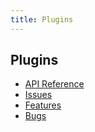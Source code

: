 ```yaml
---
title: Plugins
---
```


## Plugins

- [API Reference](/api/modules/main/exports/use)
- [Issues](https://nxs.li/issues/component/plugins)
- [Features](https://nxs.li/issues/components/plugins/features)
- [Bugs](https://nxs.li/issues/component/plugins/bugs)
